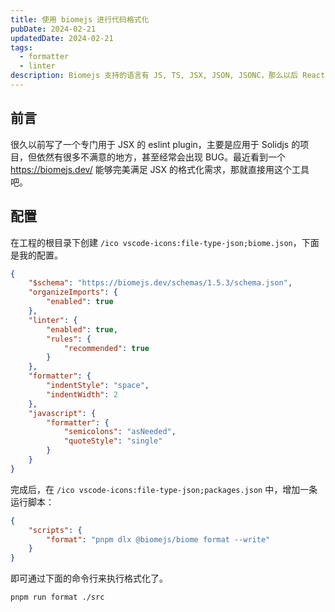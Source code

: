 ```yaml
---
title: 使用 biomejs 进行代码格式化
pubDate: 2024-02-21
updatedDate: 2024-02-21
tags:
  - formatter
  - linter
description: Biomejs 支持的语言有 JS, TS, JSX, JSON, JSONC，那么以后 React 和 Solidjs 的工程就可以直接用这个来格式化了。Vue, Svelte, Astro 的支持还在跟进，还是挺期待的。
---
```


## 前言

很久以前写了一个专门用于 JSX 的 eslint plugin，主要是应用于 Solidjs 的项目，但依然有很多不满意的地方，甚至经常会出现 BUG。最近看到一个 https://biomejs.dev/ 能够完美满足 JSX 的格式化需求，那就直接用这个工具吧。

## 配置

在工程的根目录下创建 `/ico vscode-icons:file-type-json;biome.json`，下面是我的配置。

```json
{
	"$schema": "https://biomejs.dev/schemas/1.5.3/schema.json",
	"organizeImports": {
		"enabled": true
	},
	"linter": {
		"enabled": true,
		"rules": {
			"recommended": true
		}
	},
	"formatter": {
		"indentStyle": "space",
		"indentWidth": 2
	},
	"javascript": {
		"formatter": {
			"semicolons": "asNeeded",
			"quoteStyle": "single"
		}
	}
}
```

完成后，在 `/ico vscode-icons:file-type-json;packages.json` 中，增加一条运行脚本：

```json
{
	"scripts": {
		"format": "pnpm dlx @biomejs/biome format --write"
	}
}
```

即可通过下面的命令行来执行格式化了。

```sh
pnpm run format ./src
```
